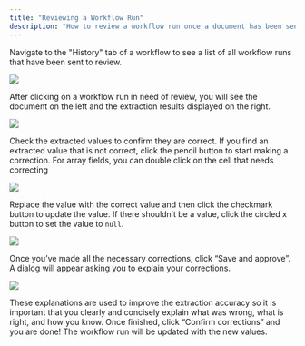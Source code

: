 ```yaml
---
title: "Reviewing a Workflow Run"
description: "How to review a workflow run once a document has been sent to review."
---
```


Navigate to the "History" tab of a workflow to see a list of all workflow runs that have been sent to review.

![](/images/reviewing_workflow_run/history.png)

After clicking on a workflow run in need of review, you will see the document on the left and the extraction results displayed on the right.

![](/images/reviewing_workflow_run/review_page.png)

Check the extracted values to confirm they are correct. If you find an extracted value that is not correct, click the pencil button to start making a correction. For array fields, you can double click on the cell that needs correcting

![](/images/reviewing_workflow_run/review_page_editing.png)

Replace the value with the correct value and then click the checkmark button to update the value. If there shouldn’t be a value, click the circled x button to set the value to `null`.

![](/images/reviewing_workflow_run/review_page_corrected.png)

Once you’ve made all the necessary corrections, click “Save and approve”. A dialog will appear asking you to explain your corrections.

![](/images/reviewing_workflow_run/review_page_confirm_corrections.png)

These explanations are used to improve the extraction accuracy so it is important that you clearly and concisely explain what was wrong, what is right, and how you know.
Once finished, click “Confirm corrections” and you are done! The workflow run will be updated with the new values.
